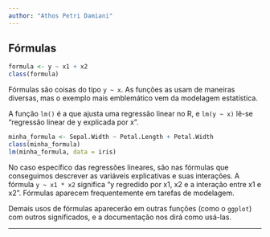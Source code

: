 ```yaml
---
author: "Athos Petri Damiani"
---
```


## Fórmulas

```r
formula <- y ~ x1 + x2
class(formula)
```

Fórmulas são coisas do tipo `y ~ x`. As funções as usam de maneiras diversas, mas o exemplo mais emblemático vem da modelagem estatística.

A função `lm()` é a que ajusta uma regressão linear no R, e `lm(y ~ x)` lê-se "regressão linear de y explicada por x".

```r
minha_formula <- Sepal.Width ~ Petal.Length + Petal.Width
class(minha_formula)
lm(minha_formula, data = iris)
```

No caso específico das regressões lineares, são nas fórmulas que conseguimos descrever as variáveis explicativas e suas interações. A fórmula `y ~ x1 * x2` significa "y regredido por x1, x2 e a interação entre x1 e x2". Fórmulas aparecem frequentemente em tarefas de modelagem.

Demais usos de fórmulas aparecerão em outras funções (como o `ggplot`) com outros significados, e a documentação nos dirá como usá-las.

--------------------------------------------------------------------------------
